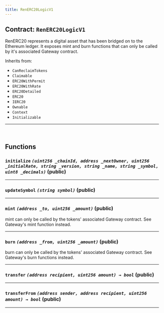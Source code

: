 ```yaml
---
title: RenERC20LogicV1
---
```



<DocTag type={DocType.Reference} />

## Contract: `RenERC20LogicV1`

RenERC20 represents a digital asset that has been bridged on to
the Ethereum ledger. It exposes mint and burn functions that can only be
called by it's associated Gateway contract.



Inherits from:

- `CanReclaimTokens`
- `Claimable`
- `ERC20WithPermit`
- `ERC20WithRate`
- `ERC20Detailed`
- `ERC20`
- `IERC20`
- `Ownable`
- `Context`
- `Initializable`


<hr />




<br />

## Functions

### **`initialize`** *`(uint256 _chainId, address _nextOwner, uint256 _initialRate, string _version, string _name, string _symbol, uint8 _decimals)`* (public)







<hr />

### **`updateSymbol`** *`(string symbol)`* (public)







<hr />

### **`mint`** *`(address _to, uint256 _amount)`* (public)



mint can only be called by the tokens' associated Gateway
contract. See Gateway's mint function instead.



<hr />

### **`burn`** *`(address _from, uint256 _amount)`* (public)



burn can only be called by the tokens' associated Gateway
contract. See Gateway's burn functions instead.



<hr />

### **`transfer`** *`(address recipient, uint256 amount) → bool`* (public)







<hr />

### **`transferFrom`** *`(address sender, address recipient, uint256 amount) → bool`* (public)







<hr />


